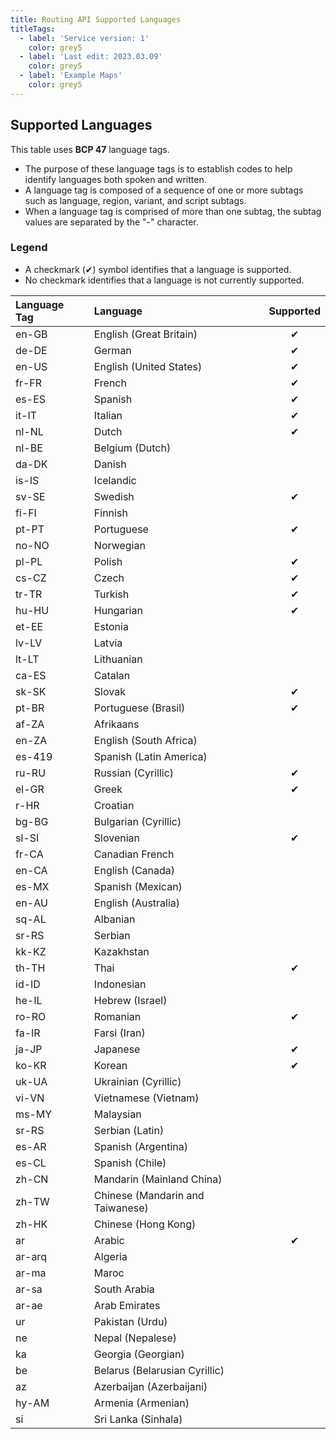 ---
title: Routing API Supported Languages
titleTags:
  - label: 'Service version: 1'
    color: grey5
  - label: 'Last edit: 2023.03.09'
    color: grey5
  - label: 'Example Maps'
    color: grey5
--- 

## Supported Languages

This table uses **BCP 47** language tags. 
- The purpose of these language tags is to establish codes to help identify languages both spoken and written. 
- A language tag is composed of a sequence of one or more subtags such as language, region, variant, and script subtags. 
- When a language tag is comprised of more than one subtag, the subtag values are separated by the "-" character.

### Legend  
- A checkmark (✔) symbol identifies that a language is supported.
- No checkmark identifies that a language is not currently supported.

|Language Tag|Language|Supported|
|:----|:----|:----:|
|en-GB|English (Great Britain)|✔|
|de-DE|German|✔|
|en-US|English (United States)|✔|
|fr-FR|French|✔|
|es-ES|Spanish|✔|
|it-IT|Italian|✔|
|nl-NL|Dutch|✔|
|nl-BE|Belgium (Dutch)| |
|da-DK|Danish| | |
|is-IS|Icelandic| |
|sv-SE|Swedish|✔|
|fi-FI|Finnish| |
|pt-PT|Portuguese|✔|
|no-NO|Norwegian| |
|pl-PL|Polish|✔|
|cs-CZ|Czech|✔|
|tr-TR|Turkish|✔|
|hu-HU|Hungarian|✔|
|et-EE|Estonia| |
|lv-LV|Latvia| |
|lt-LT|Lithuanian| |
|ca-ES|Catalan| |
|sk-SK|Slovak|✔|
|pt-BR|Portuguese (Brasil)|✔|
|af-ZA|Afrikaans| |
|en-ZA|English (South Africa)| |
|es-419|Spanish (Latin America)|
|ru-RU|Russian (Cyrillic)|✔|
|el-GR|Greek|✔|
|r-HR|Croatian| |
|bg-BG|Bulgarian (Cyrillic)| |
|sl-SI|Slovenian|✔|
|fr-CA|Canadian French|
|en-CA|English (Canada)| |
|es-MX|Spanish (Mexican)| |
|en-AU|English (Australia)| |
|sq-AL|Albanian| |
|sr-RS|Serbian| |
|kk-KZ|Kazakhstan| |
|th-TH|Thai|✔|
|id-ID|Indonesian| |
|he-IL|Hebrew (Israel)| |
|ro-RO|Romanian|✔|
|fa-IR|Farsi (Iran)| |
|ja-JP|Japanese|✔|
|ko-KR|Korean|✔|
|uk-UA|Ukrainian (Cyrillic)|
|vi-VN|Vietnamese (Vietnam)| |✔|
|ms-MY|Malaysian| | |
|sr-RS|Serbian (Latin)| |
|es-AR|Spanish (Argentina)| |
|es-CL|Spanish (Chile)| |
|zh-CN|Mandarin (Mainland China)| |
|zh-TW|Chinese (Mandarin and Taiwanese)| |
|zh-HK|Chinese (Hong Kong)| |
|ar|Arabic|✔|
|ar-arq|Algeria| |
|ar-ma|Maroc| |
|ar-sa|South Arabia| |
|ar-ae|Arab Emirates| |
|ur|Pakistan (Urdu)| |
|ne|Nepal (Nepalese)| |
|ka|Georgia (Georgian)| |
|be|Belarus (Belarusian Cyrillic)| |
|az|Azerbaijan (Azerbaijani)| |
|hy-AM|Armenia (Armenian)| |
|si|Sri Lanka (Sinhala)| |
